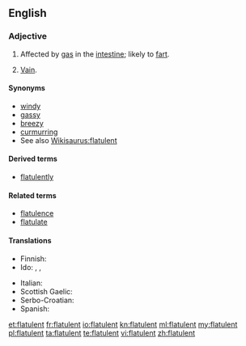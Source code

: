 ==English==

===Adjective===
{{en-adj}}

# Affected by [[gas]] in the [[intestine]]; likely to [[fart]].
# {{obsolete}} [[vain|Vain]].

====Synonyms====
* [[windy]]
* [[gassy]]
* [[breezy]]
* [[curmurring]]
* See also [[Wikisaurus:flatulent]]

====Derived terms====
* [[flatulently]]

====Related terms====
* [[flatulence]]
* [[flatulate]]

====Translations====
{{trans-top|affected by gas in the intestine}}
* Finnish: {{t-|fi|ilmavaivainen}}
* Ido: {{t+|io|flatulenta}}, {{t+|io|flatuoza}}, {{t+|io|flatuema}}
{{trans-mid}}
* Italian: {{t-|it|flatulente}}
* Scottish Gaelic: {{t-|gd|gaothach}}
* Serbo-Croatian: {{t-|sh|nadut}}
* Spanish: {{t-|es|flatulente}}
{{trans-bottom}}

[[et:flatulent]]
[[fr:flatulent]]
[[io:flatulent]]
[[kn:flatulent]]
[[ml:flatulent]]
[[my:flatulent]]
[[pl:flatulent]]
[[ta:flatulent]]
[[te:flatulent]]
[[vi:flatulent]]
[[zh:flatulent]]